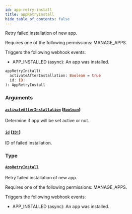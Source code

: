 ```yaml
---
id: app-retry-install
title: appRetryInstall
hide_table_of_contents: false
---
```


Retry failed installation of new app.

Requires one of the following permissions: MANAGE_APPS.

Triggers the following webhook events:

- APP_INSTALLED (async): An app was installed.

```graphql
appRetryInstall(
  activateAfterInstallation: Boolean = true
  id: ID!
): AppRetryInstall
```

### Arguments

#### [`activateAfterInstallation`](#) ([`Boolean`](../../../developer/api-reference/scalars/boolean))

Determine if app will be set active or not.

#### [`id`](#) ([`ID!`](../../../developer/api-reference/scalars/id))

ID of failed installation.

### Type

#### [`AppRetryInstall`](../../../developer/api-reference/objects/app-retry-install)

Retry failed installation of new app.

Requires one of the following permissions: MANAGE_APPS.

Triggers the following webhook events:

- APP_INSTALLED (async): An app was installed.

